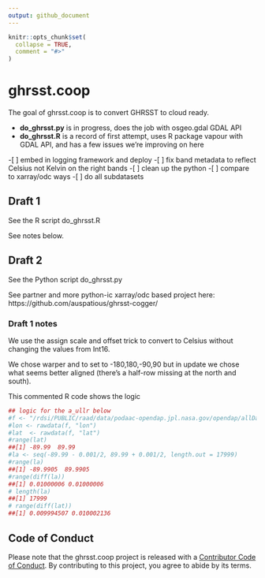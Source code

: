 ```yaml
---
output: github_document
---
```


<!-- README.md is generated from README.Rmd. Please edit that file -->

```r
knitr::opts_chunk$set(
  collapse = TRUE,
  comment = "#>"
)
```

# ghrsst.coop

<!-- badges: start -->
<!-- badges: end -->

The goal of ghrsst.coop is to convert GHRSST to cloud ready. 

* **do_ghrsst.py** is in progress, does the job with osgeo.gdal GDAL API
* **do_ghrsst.R** is a record of first attempt, uses R package vapour with GDAL API, and has a few issues we're improving on here

-[ ] embed in logging framework and deploy 
-[ ] fix band metadata to reflect Celsius not Kelvin on the right bands
-[ ] clean up the python
-[ ] compare to xarray/odc ways 
-[ ] do all subdatasets

## Draft 1

See the R script do_ghrsst.R

See notes below. 

## Draft 2

See the Python script do_ghrsst.py

See partner and more python-ic xarray/odc based project here: https://github.com/auspatious/ghrsst-cogger/





### Draft 1 notes

We use the assign scale and offset trick to convert to Celsius without changing the values from Int16. 


We chose warper and to set to -180,180,-90,90 but in update we chose what seems better aligned (there's a half-row missing at the north and south). 

This commented R code shows the logic

```R
## logic for the a_ullr below
#f <- "/rdsi/PUBLIC/raad/data/podaac-opendap.jpl.nasa.gov/opendap/allData/ghrsst/data/GDS2/L4/GLOB/JPL/MUR/v4.1/2002/152/20020601090000-JPL-L4_GHRSST-SSTfnd-MUR-GLOB-v02.0-fv04.1.nc"
#lon <- rawdata(f, "lon")
#lat  <- rawdata(f, "lat")
#range(lat)
##[1] -89.99  89.99
#la <- seq(-89.99 - 0.001/2, 89.99 + 0.001/2, length.out = 17999)
#range(la)
##[1] -89.9905  89.9905
#range(diff(la))
##[1] 0.01000006 0.01000006
# length(la)
##[1] 17999
# range(diff(lat))
##[1] 0.009994507 0.010002136
```




## Code of Conduct
  
Please note that the ghrsst.coop project is released with a [Contributor Code of Conduct](https://contributor-covenant.org/version/2/1/CODE_OF_CONDUCT.html). By contributing to this project, you agree to abide by its terms.
